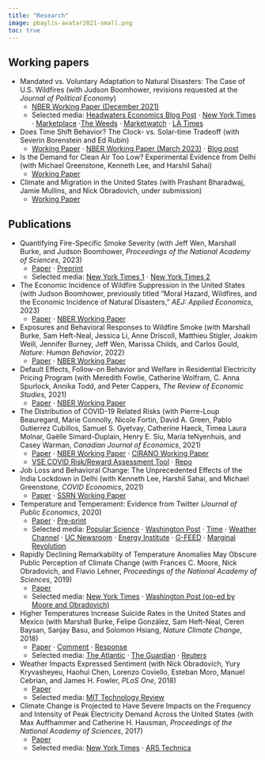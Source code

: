```yaml
---
title: "Research"
image: pbaylis-avatar2021-small.png
toc: true
---
```


## Working papers

- Mandated vs. Voluntary Adaptation to Natural Disasters: The Case of U.S. Wildfires (with Judson Boomhower, revisions requested at the *Journal of Political Economy*)
  - [NBER Working Paper (December 2021)](https://www.nber.org/papers/w29621)
  - Selected media: [Headwaters Economics Blog Post](https://headwaterseconomics.org/natural-hazards/wildfire-suppression-costs-rising/) $\cdot$ [New York Times](https://www.nytimes.com/2022/01/26/us/wildfire-development-california-legal.html) $\cdot$ [Marketplace](https://open.spotify.com/episode/69CT2YZ4JE0cOCuBJS0slX?si=25f2a86cf5594870) $\cdot$[The Weeds](https://megaphone.link/VMP8825632497) $\cdot$ [Marketwatch](https://www.marketwatch.com/story/enforcing-building-codes-in-california-helped-reduce-the-risk-of-structural-loss-in-a-wildfire-by-40-11641316060) $\cdot$ [LA Times](https://www.latimes.com/california/story/2022-01-28/california-wildfire-retrofits-rural-san-diego)

- Does Time Shift Behavior? The Clock- vs. Solar-time Tradeoff (with Severin Borenstein and Ed Rubin)
  - [Working Paper](/pdf/time-behavior.pdf) $\cdot$ [NBER Working Paper (March 2023)](https://www.nber.org/papers/w30999) $\cdot$ [Blog post](https://energyathaas.wordpress.com/2023/03/06/does-anybody-really-care-what-time-it-is/)

- Is the Demand for Clean Air Too Low? Experimental Evidence from Delhi (with Michael Greenstone, Kenneth Lee, and Harshil Sahai)
  - [Working Paper](/pdf/masks.pdf)
  
- Climate and Migration in the United States (with Prashant Bharadwaj, Jamie Mullins, and Nick Obradovich, under submission)
  - [Working Paper](/pdf/time-behavior.pdf)
  
<!-- - Incentivizing Self-Protection from Wildfires (with Judson Boomhower and Bob Horton) -->
<!--   - [Working Paper](/pdf/dspace-rct.pdf) -->

## Publications

- Quantifying Fire-Specific Smoke Severity (with Jeff Wen, Marshall Burke, and Judson Boomhower, *Proceedings of the National Academy of Sciences*, 2023)
  - [Paper](https://www.pnas.org/doi/10.1073/pnas.2309325120) $\cdot$ [Preprint](https://eartharxiv.org/repository/view/5060/)
  - Selected media: [New York Times 1](https://www.nytimes.com/2023/05/17/opinion/wildfires-smoke-pollution-distance.html) $\cdot$ [New York Times 2](https://www.nytimes.com/2023/06/28/climate/tracing-wildfire-smoke-health.html)
- The Economic Incidence of Wildfire Suppression in the United States (with Judson Boomhower, previously titled "Moral Hazard, Wildfires, and the Economic Incidence of Natural Disasters," *AEJ: Applied Economics*, 2023) 
  - [Paper](https://www.aeaweb.org/articles?id=10.1257/app.20200662) $\cdot$ [NBER Working Paper](https://www.nber.org/papers/w26550.pdf)
- Exposures and Behavioral Responses to Wildfire Smoke (with Marshall Burke, Sam Heft-Neal, Jessica Li, Anne Driscoll, Matthieu Stigler, Joakim Weill, Jennifer Burney, Jeff Wen, Marissa Childs, and Carlos Gould, *Nature: Human Behavior*, 2022)
  - [Paper](https://www.nature.com/articles/s41562-022-01396-6) $\cdot$ [NBER Working Paper](https://www.nber.org/papers/w29380)
- Default Effects, Follow-on Behavior and Welfare in Residential Electricity Pricing Program (with Meredith Fowlie, Catherine Wolfram, C. Anna Spurlock, Annika Todd, and Peter Cappers, *The Review of Economic Studies*, 2021)
    - [Paper](https://academic.oup.com/restud/article-abstract/88/6/2886/6222168) $\cdot$ [NBER Working Paper](http://www.patrickbaylis.com/pdf/DefaultBias-NBER.pdf)
- The Distribution of COVID-19 Related Risks (with Pierre-Loup Beauregard, Marie Connolly, Nicole Fortin, David A. Green, Pablo Gutierrez Cubillos, Samuel S. Gyetvay, Catherine Haeck, Timea Laura Molnar, Gaëlle Simard-Duplain, Henry E. Siu, Maria teNyenhuis, and Casey Warman, *Canadian Journal of Economics*, 2021)
  - [Paper](https://onlinelibrary.wiley.com/doi/full/10.1111/caje.12540) $\cdot$ [NBER Working Paper](https://www.nber.org/papers/w27881.pdf) $\cdot$ [CIRANO Working Paper](https://ideas.repec.org/p/cir/cirwor/2020s-50.html)
  - [VSE COVID Risk/Reward Assessment Tool](https://baylislab.shinyapps.io/vse-risk-tool/) $\cdot$ [Repo](https://github.com/pbaylis/vse-risk-tool)
- Job Loss and Behavioral Change: The Unprecedented Effects of the India Lockdown in Delhi (with Kenneth Lee, Harshil Sahai, and Michael Greenstone, *COVID Economics*, 2021) 
  - [Paper](https://cepr.org/sites/default/files/CovidEconomics51.pdf) $\cdot$ [SSRN Working Paper](https://papers.ssrn.com/sol3/papers.cfm?abstract_id=3601979) 
- Temperature and Temperament: Evidence from Twitter (*Journal of Public Economics*, 2020)
  - [Paper](https://www.sciencedirect.com/science/article/abs/pii/S0047272720300256) $\cdot$ [Pre-print](/pdf/Baylis_TT_Paper_and_Appendix_20191223.pdf)
  - Selected media:  [Popular Science](https://www.popsci.com/science-confirms-obvious-we-hate-being-hot) $\cdot$ [Washington Post](https://www.washingtonpost.com/news/wonk/wp/2016/01/07/clear-evidence-that-cold-days-are-better-than-hot-ones/?noredirect=on&utm_term=.1338bbea7602) $\cdot$ [Time](http://time.com/4172187/temperature-weather-hot-cold-preferences/) $\cdot$ [Weather Channel](https://weather.com/health/news/weather-makes-us-more-miserable) $\cdot$ [UC Newsroom](https://www.universityofcalifornia.edu/news/what-billion-tweets-tell-us-about-climate-change) $\cdot$ [Energy Institute](https://energyathaas.wordpress.com/2015/12/07/heat-and-happiness/) $\cdot$ [G-FEED](http://www.g-feed.com/2015/12/warming-makes-people-unhappy-evidence.html) $\cdot$ [Marginal Revolution](https://marginalrevolution.com/marginalrevolution/2016/01/do-you-get-grumpy-over-seventy-degrees-fahrenheit.html)
- Rapidly Declining Remarkability of Temperature Anomalies May Obscure Public Perception of Climate Change (with Frances C. Moore, Nick Obradovich, and Flavio Lehner, *Proceedings of the National Academy of Sciences*, 2019)
  - [Paper](https://www.pnas.org/content/early/2019/02/15/1816541116)
  - Selected media:  [New York Times](https://www.nytimes.com/2019/02/26/climate/what-is-extreme-weather.html) $\cdot$ [Washington Post (op-ed by Moore and Obradovich)](https://www.washingtonpost.com/weather/2019/02/25/data-are-frogs-dont-boil-we-might/)
- Higher Temperatures Increase Suicide Rates in the United States and Mexico (with Marshall Burke, Felipe González, Sam Heft-Neal, Ceren Baysan, Sanjay Basu, and Solomon Hsiang, *Nature Climate Change*, 2018)
  - [Paper](http://em.rdcu.be/wf/click?upn=lMZy1lernSJ7apc5DgYM8fLeFU9SBVNVGySwNPJsu0A-3D_VU3-2B-2F8HBchm5dOaNevIAhP-2FsrdBAPzAm0rA-2B8dYvjp91uIGUxuZMmROi-2F6Eqk2dEeDOjay71-2FPLqxjXPntLgbnr7aL7PFwk89m5mkkKJA85bJ0q-2FF-2BV3rt1updqnxYlychJR-2BrxZPi0U9wjHq9p4AH3ys-2BYDzrFjajNsbSahaZFujVMoZaQz7eJu4lg-2FHO2m2SU87s2p5kcq4CTTitYYn3fyVEp8qKuhd5rvXuClipbHR5sl7hN-2FbCZbMdzmhS2OxAkqe4SuxwbogpRkFmJGaw-3D-3D) $\cdot$ [Comment](https://www.nature.com/articles/s41558-020-0791-3) $\cdot$ [Response](https://www.nature.com/articles/s41558-020-0792-2.epdf?sharing_token=0jD1JVoPl_7PZVgyUP74aNRgN0jAjWel9jnR3ZoTv0NEKVNoLOaLnn7fOjqRFq6Ji_BTSafl_-HrlVWUiE75uV0Ff9kc-ZK36llJ35pH6NM7OdBr3Ufc8aDRTgsD5CxJwZP5g19DfXFIRAgyfv2G712uxwREei87BGfGcUNLSFg%3D)
  - Selected media:  [The Atlantic](https://www.theatlantic.com/science/archive/2018/07/high-temperatures-cause-suicide-rates-to-increase/565826/) $\cdot$ [The Guardian](https://www.theguardian.com/environment/2018/jul/23/rising-temperatures-linked-to-increased-suicide-rates) $\cdot$ [Reuters](https://www.reuters.com/article/us-usa-climatechange-suicide/rising-heat-linked-to-suicide-spikes-in-us-and-mexico-idUSKBN1KD1WR)
- Weather Impacts Expressed Sentiment (with Nick Obradovich, Yury Kryvasheyeu, Haohui Chen, Lorenzo Coviello, Esteban Moro, Manuel Cebrian, and James H. Fowler, *PLoS One*, 2018)
  - [Paper](http://journals.plos.org/plosone/article?id=10.1371/journal.pone.0195750)
  - Selected media:  [MIT Technology Review](https://www.technologyreview.com/s/608961/billion-tweet-study-proves-we-write-happier-messages-when-the-weather-is-good/)
- Climate Change is Projected to Have Severe Impacts on the Frequency and Intensity of Peak Electricity Demand Across the United States (with Max Auffhammer and Catherine H. Hausman, *Proceedings of the National Academy of Sciences*, 2017)
  - [Paper](http://www.pnas.org/content/114/8/1886.full)
  - Selected media:  [New York Times](https://www.nytimes.com/interactive/2017/06/22/climate/95-degree-day-maps.html) $\cdot$ [ARS Technica](https://arstechnica.com/science/2017/02/us-electric-grid-isnt-ready-to-handle-our-future-climate/)

